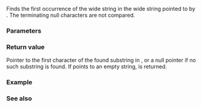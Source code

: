 {{cpp/title|wcsstr}}
{{cpp/string/wide/navbar}}
{{dcl begin}}
{{dcl header|cwchar}}
{{dcl|
const wchar_t* wcsstr( const wchar_t* dest, const wchar_t* src );
}}
{{dcl|1=
      wchar_t* wcsstr(       wchar_t* dest, const wchar_t* src );
}}
{{dcl end}}

Finds the first occurrence of the wide string {{c|src}} in the wide string pointed to by {{c|dest}}. The terminating null characters are not compared.

===Parameters===
{{par begin}}
{{par|dest|pointer to the null-terminated wide string to examine}}
{{par|src|pointer to the null-terminated wide string to search for}}
{{par end}}

===Return value===
Pointer to the first character of the found substring in {{c|dest}}, or a null pointer if no such substring is found. If {{c|src}} points to an empty string, {{c|dest}} is returned.

===Example===
{{example
|code=
#include &lt;clocale&gt;
#include &lt;cwchar&gt;
#include &lt;iostream&gt;
 
int main()
{
    wchar_t const* origin = L"アルファ, ベータ, ガンマ, アルファ, ベータ, ガンマ.";
    wchar_t const* target = L"ベータ";
    wchar_t const* result = origin;
 
    std::setlocale(LC_ALL, "en_US.utf8");
    std::wcout &lt;&lt; L"Substring to find: \"" &lt;&lt; target &lt;&lt; L"\"\n"
               &lt;&lt; L"String to search: \"" &lt;&lt; origin &lt;&lt; L"\"\n\n";
 
    for (; (result = std::wcsstr(result, target)) != nullptr; ++result)
        std::wcout &lt;&lt; L"Found: \"" &lt;&lt; result &lt;&lt; L"\"\n";
}
|p=true
|output=
Substring to find: "ベータ"
String to search: "アルファ, ベータ, ガンマ, アルファ, ベータ, ガンマ."

Found: "ベータ, ガンマ, アルファ, ベータ, ガンマ."
Found: "ベータ, ガンマ."
}}

===See also===
{{dsc begin}}
{{dsc inc|cpp/string/basic_string/dsc find}}
{{dsc inc|cpp/string/byte/dsc strstr}}
{{dsc inc|cpp/string/wide/dsc wcschr}}
{{dsc inc|cpp/string/wide/dsc wcsrchr}}
{{dsc see c|c/string/wide/wcsstr}}
{{dsc end}}

{{langlinks|de|es|fr|it|ja|pt|ru|zh}}